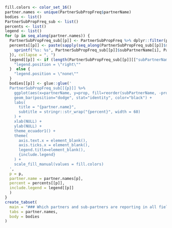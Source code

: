 
```r
fill.colors <- color_set_16()
partner.names <- unique(PartnerSubPropFreq$partnerName)
bodies <- list()
PartnerSubPropFreq_sub <- list()
percents <- list()
legend <- list()
for (p in seq_along(partner.names)) {
  PartnerSubPropFreq_sub[[p]] <- PartnerSubPropFreq %>% dplyr::filter(partnerName == partner.names[p]) %>% arrange(desc(prop))
  percents[[p]] <- paste(sapply(seq_along(PartnerSubPropFreq_sub[[p]]$subPartnerName), function(i) {
    sprintf("%s: %s", PartnerSubPropFreq_sub[[p]]$subPartnerName[i], PartnerSubPropFreq_sub[[p]]$percent[i])
  }), collapse = ", ")
  legend[[p]] <- if (length(PartnerSubPropFreq_sub[[p]][["subPartnerName"]]) > 1) {
    "legend.position = \"right\"" 
  }  else {
    "legend.position = \"none\""
  }
  bodies[[p]] <- glue::glue('
  PartnerSubPropFreq_sub[[{p}]] %>% 
    ggplot(aes(x=partnerName, y=prop, fill=reorder(subPartnerName, -prop))) +
    geom_bar(position="dodge", stat="identity", color="black") +
    labs(
      title = "{partner.name}",
      subtitle = stringr::str_wrap("{percent}", width = 60)
    ) +
    xlab(NULL) +
    ylab(NULL) +
    theme_ecuador1() +
    theme(
      axis.text.x = element_blank(),
      axis.ticks.x = element_blank(),
      legend.title=element_blank(),
      {include.legend}
    ) +
    scale_fill_manual(values = fill.colors)
  ',
  p = p,
  partner.name = partner.names[p],
  percent = percents[[p]],
  include.legend = legend[[p]]
  )
}
create_tabset(
  main = "### Which partners and sub-partners are reporting in all fields?", 
  tabs = partner.names, 
  body = bodies
)
```

